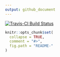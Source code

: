 ```yaml
---
output: github_document
---
```


<!-- README.md is generated from README.Rmd. Please edit that file -->
[![Travis-CI Build Status](https://travis-ci.org/dis-organization/depsf.svg?branch=master)](https://travis-ci.org/)


```r
knitr::opts_chunk$set(
  collapse = TRUE,
  comment = "#>",
  fig.path = "README-"
)
```
